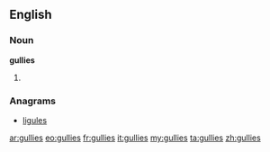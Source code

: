 ==English==

===Noun===
'''gullies'''

# {{plural of|[[gully]]}}

===Anagrams===
* [[ligules#English|ligules]]

[[ar:gullies]]
[[eo:gullies]]
[[fr:gullies]]
[[it:gullies]]
[[my:gullies]]
[[ta:gullies]]
[[zh:gullies]]